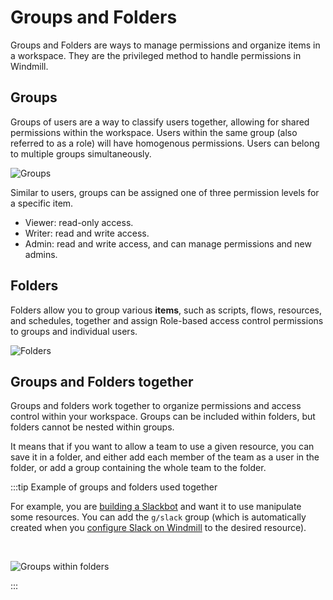 
# Groups and Folders

Groups and Folders are ways to manage permissions and organize items in a workspace. They are the privileged method to handle permissions in Windmill.

<div class="text-xl mb-2 font-semibold"></div>
<div class="grid grid-cols-2 gap-6 mb-4">
	<DocCard
		title="Roles and Permissions"
		description="Windmill provides a roles and permissions system that allows you to control access and manage permissions within your instance and workspaces."
		href="/docs/core_concepts/roles_and_permissions"
	/>
</div>

## Groups

Groups of users are a way to classify users together, allowing for shared permissions within the workspace. Users within the same group (also referred to as a role) will have homogenous permissions. Users can belong to multiple groups simultaneously.

![Groups](./1-groups.png 'Groups')

Similar to users, groups can be assigned one of three permission levels for a specific item.

- Viewer: read-only access.
- Writer: read and write access.
- Admin: read and write access, and can manage permissions and new admins.

## Folders

Folders allow you to group various **items**, such as scripts, flows, resources, and schedules, together and assign Role-based access control permissions to groups and individual users.

![Folders](./3-folders.png 'Folders')

## Groups and Folders together

Groups and folders work together to organize permissions and access control within your workspace. Groups can be included within folders, but folders cannot be nested within groups.

It means that if you want to allow a team to use a given resource, you can save it in a folder, and either add each member of the team as a user in the folder, or add a group containing the whole team to the folder.

:::tip Example of groups and folders used together

For example, you are [building a Slackbot](/blog/handler-slack-commands) and want it to use manipulate some resources. You can add the `g/slack` group (which is automatically created when you [configure Slack on Windmill](../../integrations/slack.mdx) to the desired resource).

<br />

![Groups within folders](./2-groups-within-folders.png 'Groups within folders')

:::
